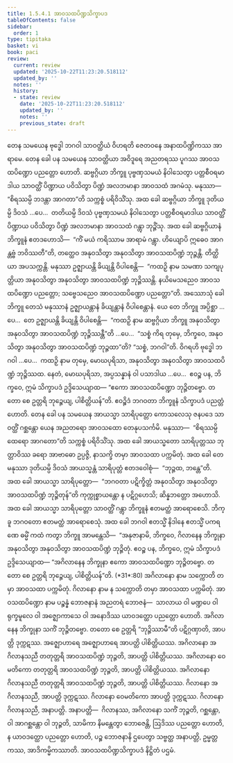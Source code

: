```yaml
---
title: 1.5.4.1 အာဝသထပိဏ္ဍသိက္ခာပဒ
tableOfContents: false
sidebar:
  order: 1
type: tipitaka
basket: vi
book: paci
review:
  current: review
  updated: '2025-10-22T11:23:20.518112'
  updated_by: ''
  notes: ''
  history:
  - state: review
    date: '2025-10-22T11:23:20.518112'
    updated_by: ''
    notes: ''
    previous_state: draft
---
```



<ReviewStatus review={frontmatter.review} showDetails={true} />

<HypothesisAnnotation frontmatter={frontmatter} />

<DynamicBreadcrumb />

<Division number="203" book="paci" e="ch" v="2" p="95">

<Paragraph number="664" book="paci">
တေန သမယေန ဗုဒ္ဓေါ ဘဂဝါ သာဝတ္ထိယံ ဝိဟရတိ ဇေတဝနေ အနာထပိဏ္ဍိကဿ အာရာမေ. တေန ခေါ ပန သမယေန သာဝတ္ထိယာ အဝိဒူရေ အညတရဿ ပူဂဿ အာဝသထပိဏ္ဍော ပညတ္တော ဟောတိ. ဆဗ္ဗဂ္ဂိယာ ဘိက္ခူ ပုဗ္ဗဏှသမယံ နိဝါသေတွာ ပတ္တစီဝရမာဒါယ သာဝတ္ထိံ ပိဏ္ဍာယ ပဝိသိတွာ ပိဏ္ဍံ အလဘမာနာ အာဝသထံ အဂမံသု. မနုဿာ—  “စိရဿမ္ပိ ဘဒန္တာ အာဂတာ”တိ သက္ကစ္စံ ပရိဝိသိံသု. အထ ခေါ ဆဗ္ဗဂ္ဂိယာ ဘိက္ခူ ဒုတိယမ္ပိ ဒိဝသံ …ပေ…  တတိယမ္ပိ ဒိဝသံ ပုဗ္ဗဏှသမယံ နိဝါသေတွာ ပတ္တစီဝရမာဒါယ သာဝတ္ထိံ ပိဏ္ဍာယ ပဝိသိတွာ ပိဏ္ဍံ အလဘမာနာ အာဝသထံ ဂန္တွာ ဘုဉ္ဇိံသု. အထ ခေါ ဆဗ္ဗဂ္ဂိယာနံ ဘိက္ခူနံ ဧတဒဟောသိ—  “ကိံ မယံ ကရိဿာမ အာရာမံ ဂန္တွာ. ဟိယျောပိ ဣဓေဝ အာဂန္တဗ္ဗံ ဘဝိဿတီ”တိ, တတ္ထေဝ အနုဝသိတွာ အနုဝသိတွာ အာဝသထပိဏ္ဍံ ဘုဉ္ဇန္တိ. တိတ္ထိယာ အပသက္ကန္တိ. မနုဿာ ဥဇ္ဈာယန္တိ ခိယျန္တိ ဝိပါစေန္တိ—  “ကထဉှိ နာမ သမဏာ သကျပုတ္တိယာ အနုဝသိတွာ အနုဝသိတွာ အာဝသထပိဏ္ဍံ ဘုဉ္ဇိဿန္တိ. နယိမေသညေဝ အာဝသထပိဏ္ဍော ပညတ္တော; သဗ္ဗေသညေဝ အာဝသထပိဏ္ဍော ပညတ္တော”တိ.
</Paragraph>

<Paragraph number="665" book="paci">
အဿောသုံ ခေါ ဘိက္ခူ တေသံ မနုဿာနံ ဥဇ္ဈာယန္တာနံ ခိယျန္တာနံ ဝိပါစေန္တာနံ. ယေ တေ ဘိက္ခူ အပ္ပိစ္ဆာ …ပေ…  တေ ဥဇ္ဈာယန္တိ ခိယျန္တိ ဝိပါစေန္တိ—  “ကထဉှိ နာမ ဆဗ္ဗဂ္ဂိယာ ဘိက္ခူ အနုဝသိတွာ အနုဝသိတွာ အာဝသထပိဏ္ဍံ ဘုဉ္ဇိဿန္တီ”တိ …ပေ…  “သစ္စံ ကိရ တုမှေ, ဘိက္ခဝေ, အနုဝသိတွာ အနုဝသိတွာ အာဝသထပိဏ္ဍံ ဘုဉ္ဇထာ”တိ? “သစ္စံ, ဘဂဝါ”တိ. ဝိဂရဟိ ဗုဒ္ဓေါ ဘဂဝါ …ပေ…  ကထဉှိ နာမ တုမှေ, မောဃပုရိသာ, အနုဝသိတွာ အနုဝသိတွာ အာဝသထပိဏ္ဍံ ဘုဉ္ဇိဿထ. နေတံ, မောဃပုရိသာ, အပ္ပသန္နာနံ ဝါ ပသာဒါယ …ပေ…  ဧဝဉ္စ ပန, ဘိက္ခဝေ, ဣမံ သိက္ခာပဒံ ဥဒ္ဒိသေယျာထ—
</Paragraph>

<Paragraph number="666" book="paci">
<Emphasis>“ဧကော အာဝသထပိဏ္ဍော ဘုဉ္ဇိတဗ္ဗော. တတော စေ ဥတ္တရိ ဘုဉ္ဇေယျ, ပါစိတ္တိယန်”</Emphasis>တိ.
</Paragraph>

<Paragraph number="667" book="paci">
ဧဝဉ္စိဒံ ဘဂဝတာ ဘိက္ခူနံ သိက္ခာပဒံ ပညတ္တံ ဟောတိ.
</Paragraph>

</Division>
<Division number="204" book="paci" e="ch" v="2" p="96">

<Paragraph number="668" book="paci">
တေန ခေါ ပန သမယေန အာယသ္မာ သာရိပုတ္တော ကောသလေသု ဇနပဒေ သာဝတ္ထိံ ဂစ္ဆန္တော ယေန အညတရော အာဝသထော တေနုပသင်္ကမိ. မနုဿာ—  “စိရဿမ္ပိ ထေရော အာဂတော”တိ သက္ကစ္စံ ပရိဝိသိံသု. အထ ခေါ အာယသ္မတော သာရိပုတ္တဿ ဘုတ္တာဝိဿ ခရော အာဗာဓော ဥပ္ပဇ္ဇိ, နာသက္ခိ တမှာ အာဝသထာ ပက္ကမိတုံ. အထ ခေါ တေ မနုဿာ ဒုတိယမ္ပိ ဒိဝသံ အာယသ္မန္တံ သာရိပုတ္တံ ဧတဒဝေါစုံ—  “ဘုဉ္ဇထ, ဘန္တေ”တိ. အထ ခေါ အာယသ္မာ သာရိပုတ္တော—  “ဘဂဝတာ ပဋိက္ခိတ္တံ အနုဝသိတွာ အနုဝသိတွာ အာဝသထပိဏ္ဍံ ဘုဉ္ဇိတုန်”တိ ကုက္ကုစ္စာယန္တော န ပဋိဂ္ဂဟေသိ; ဆိန္နဘတ္တော အဟောသိ. အထ ခေါ အာယသ္မာ သာရိပုတ္တော သာဝတ္ထိံ ဂန္တွာ ဘိက္ခူနံ ဧတမတ္ထံ အာရောစေသိ. ဘိက္ခူ ဘဂဝတော ဧတမတ္ထံ အာရောစေသုံ.
</Paragraph>

<Paragraph number="669" book="paci">
အထ ခေါ ဘဂဝါ ဧတသ္မိံ နိဒါနေ ဧတသ္မိံ ပကရဏေ ဓမ္မိံ ကထံ ကတွာ ဘိက္ခူ အာမန္တေသိ—  “အနုဇာနာမိ, ဘိက္ခဝေ, ဂိလာနေန ဘိက္ခုနာ အနုဝသိတွာ အနုဝသိတွာ အာဝသထပိဏ္ဍံ ဘုဉ္ဇိတုံ. ဧဝဉ္စ ပန, ဘိက္ခဝေ, ဣမံ သိက္ခာပဒံ ဥဒ္ဒိသေယျာထ—
</Paragraph>

</Division>
<Division number="205" book="paci" e="ch" v="2" p="96">

<Paragraph number="670" book="paci">
<Emphasis>“အဂိလာနေန ဘိက္ခုနာ ဧကော အာဝသထပိဏ္ဍော ဘုဉ္ဇိတဗ္ဗော. တတော စေ ဥတ္တရိ ဘုဉ္ဇေယျ, ပါစိတ္တိယန်”</Emphasis>တိ. (*31*:<Emphasis>80</Emphasis>)
</Paragraph>

</Division>
<Division number="206" book="paci" e="ch" v="2" p="97">

<Paragraph number="671" book="paci">
<Emphasis>အဂိလာနော</Emphasis> နာမ သက္ကောတိ တမှာ အာဝသထာ ပက္ကမိတုံ.
</Paragraph>

<Paragraph number="672" book="paci">
<Emphasis>ဂိလာနော</Emphasis> နာမ န သက္ကောတိ တမှာ အာဝသထာ ပက္ကမိတုံ.
</Paragraph>

<Paragraph number="673" book="paci">
<Emphasis>အာဝသထပိဏ္ဍော</Emphasis> နာမ ပဉ္စန္နံ ဘောဇနာနံ အညတရံ ဘောဇနံ—  သာလာယ ဝါ မဏ္ဍပေ ဝါ ရုက္ခမူလေ ဝါ အဇ္ဈောကာသေ ဝါ အနောဒိဿ ယာဝဒတ္ထော ပညတ္တော ဟောတိ. အဂိလာနေန ဘိက္ခုနာ သကိံ ဘုဉ္ဇိတဗ္ဗော. တတော စေ ဥတ္တရိ “ဘုဉ္ဇိဿာမီ”တိ ပဋိဂ္ဂဏှာတိ, အာပတ္တိ ဒုက္ကဋဿ. အဇ္ဈောဟာရေ အဇ္ဈောဟာရေ အာပတ္တိ ပါစိတ္တိယဿ.
</Paragraph>

</Division>
<Division number="207" book="paci" e="ch" v="2" p="97">

<Paragraph number="674" book="paci">
အဂိလာနော အဂိလာနသညီ တတုတ္တရိ အာဝသထပိဏ္ဍံ ဘုဉ္ဇတိ, အာပတ္တိ ပါစိတ္တိယဿ. အဂိလာနော ဝေမတိကော တတုတ္တရိ အာဝသထပိဏ္ဍံ ဘုဉ္ဇတိ, အာပတ္တိ ပါစိတ္တိယဿ. အဂိလာနော ဂိလာနသညီ တတုတ္တရိ အာဝသထပိဏ္ဍံ ဘုဉ္ဇတိ, အာပတ္တိ ပါစိတ္တိယဿ.
</Paragraph>

<Paragraph number="675" book="paci">
ဂိလာနော အဂိလာနသညီ, အာပတ္တိ ဒုက္ကဋဿ. ဂိလာနော ဝေမတိကော အာပတ္တိ ဒုက္ကဋဿ. ဂိလာနော ဂိလာနသညီ, အနာပတ္တိ.
</Paragraph>

</Division>
<Division number="208" book="paci" e="ch" v="2" p="97">

<Paragraph number="676" book="paci">
အနာပတ္တိ—  ဂိလာနဿ, အဂိလာနော သကိံ ဘုဉ္ဇတိ, ဂစ္ဆန္တော, ဝါ အာဂစ္ဆန္တော ဝါ ဘုဉ္ဇတိ, သာမိကာ နိမန္တေတွာ ဘောဇေန္တိ, ဩဒိဿ ပညတ္တော ဟောတိ, န ယာဝဒတ္ထော ပညတ္တော ဟောတိ, ပဉ္စ ဘောဇနာနိ ဌပေတွာ သဗ္ဗတ္ထ အနာပတ္တိ, ဥမ္မတ္တကဿ, အာဒိကမ္မိကဿာတိ.

</Paragraph>
</Division>

<Paragraph number="677" type="center" book="paci">
အာဝသထပိဏ္ဍသိက္ခာပဒံ နိဋ္ဌိတံ ပဌမံ.
</Paragraph>